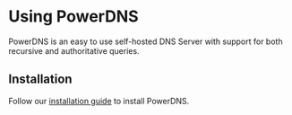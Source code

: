 # Using PowerDNS

PowerDNS is an easy to use self-hosted DNS Server with support for both recursive and authoritative queries.

## Installation
Follow our [installation guide](/cloud/docker-compose/install-powerdns) to install PowerDNS.